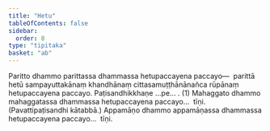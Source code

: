 ```yaml
---
title: "Hetu"
tableOfContents: false
sidebar:
  order: 8
type: "tipitaka"
basket: "ab"
---
```



<DynamicBreadcrumb />

<Division number="55">

<Paragraph number="2028">
Paritto dhammo parittassa dhammassa hetupaccayena paccayo—  parittā hetū sampayuttakānaṃ khandhānaṃ cittasamuṭṭhānānañca rūpānaṃ hetupaccayena paccayo. Paṭisandhikkhaṇe …pe… . (1)
</Paragraph>

<Paragraph number="2029">
Mahaggato dhammo mahaggatassa dhammassa hetupaccayena paccayo…  tīṇi. (Pavattipaṭisandhi kātabbā.)
</Paragraph>

<Paragraph number="2030">
Appamāṇo dhammo appamāṇassa dhammassa hetupaccayena paccayo…  tīṇi.
</Paragraph>
</Division>
